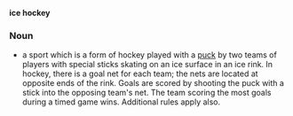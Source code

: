 '''ice hockey'''

===Noun===

* a sport which is a form of hockey played with a [[puck]] by two teams of players with special sticks skating on an ice surface in an ice rink.  In hockey, there is a goal net for each team; the nets are located at opposite ends of the rink.  Goals are scored by shooting the puck with a stick into the opposing team's net.  The team scoring the most goals during a timed game wins.  Additional rules apply also.